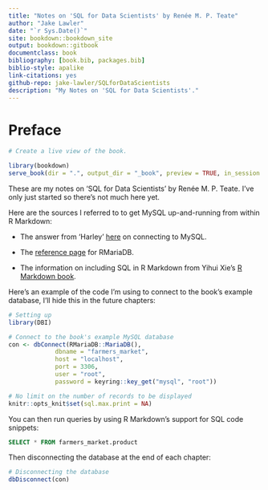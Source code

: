 ```yaml
--- 
title: "Notes on 'SQL for Data Scientists' by Renée M. P. Teate"
author: "Jake Lawler"
date: "`r Sys.Date()`"
site: bookdown::bookdown_site
output: bookdown::gitbook
documentclass: book
bibliography: [book.bib, packages.bib]
biblio-style: apalike
link-citations: yes
github-repo: jake-lawler/SQLforDataScientists
description: "My Notes on 'SQL for Data Scientists'."
---
```


# Preface {-}

```r

# Create a live view of the book.

library(bookdown)
serve_book(dir = ".", output_dir = "_book", preview = TRUE, in_session = TRUE, quiet = FALSE)

```

These are my notes on 'SQL for Data Scientists' by Renée M. P. Teate. I've only just started so there's not much here yet.



Here are the sources I referred to to get MySQL up-and-running from within R Markdown:

* The answer from 'Harley' [here](https://stackoverflow.com/questions/50544230/connecting-to-mysql-from-r) on connecting to MySQL.

* The [reference page](https://rmariadb.r-dbi.org/reference/index.html) for RMariaDB.

* The information on including SQL in R Markdown from Yihui Xie's [R Markdown book](https://bookdown.org/yihui/rmarkdown/language-engines.html#sql).

Here's an example of the code I'm using to connect to the book's example database, I'll hide this in the future chapters:

```r
# Setting up 
library(DBI)

# Connect to the book's example MySQL database
con <- dbConnect(RMariaDB::MariaDB(), 
             dbname = "farmers_market", 
             host = "localhost", 
             port = 3306,
             user = "root",
             password = keyring::key_get("mysql", "root"))

# No limit on the number of records to be displayed
knitr::opts_knit$set(sql.max.print = NA)
```


You can then run queries by using R Markdown's support for SQL code snippets:

```sql
SELECT * FROM farmers_market.product
```


Then disconnecting the database at the end of each chapter:

```r
# Disconnecting the database
dbDisconnect(con)
```


